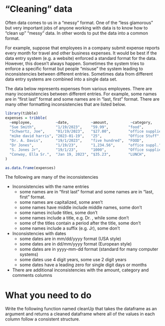 # "Cleaning" data

Often data comes to us in a "messy" format. One of the "less glamorous" but
very important jobs of anyone
working with data is to know how to "clean up" "messy" data. In other words
to put the data into a common format. 

For example, suppose that employees in a company submit expense reports
every month for travel and other business expenses. It would be best if the
data entry system (e.g. a website) enforced a standard format for the data.
However, this doesn't always happen. Sometimes the system tries to enforce
a specific format but people "misuse" the system leading to 
inconsistencies between different entries. Sometimes data from different
data entry systems are combined into a single data set.

The data below represents expenses from various employees. There are many
inconsistencies between different entries. For example, 
some names are in "first last" format and some names are in "last, first" format. 
There are many other 
formatting inconsistencies that are listed below.

```r
library(tibble)
expenses = tribble(
  ~employee,           ~date,          ~amount,          ~category,         ~comments,
  "Sue Smith",         "1/19/2023",    "59.99",         "food",            "lunch with client",
  "Schwartz, Joe",     "01/19/2023",   "$27.00",        "office supplies", "paper for printer",
  "mike david harris", "2023-01-19",   "25",            "Office Stuff",    NA,
  "Dr. A. Davis",      "19/1/2023",    "five hundred",  "FOOD",            "NA",
  "Dr Jones",          "1/19/23",      "1,234.56",      "office suppl.",   "chairs",
  "S. Jones Jr",       "19/1/23",      "1000",          "Office supplies", "desk",
  "Conway, Ella Sr.",  "Jan 19, 2023", "$35.23",        "LUNCH",           "---",
)

as.data.frame(expenses)
```

The following are many of the inconsistencies

- Inconsistencies with the name entries
  * some names are in "first last" format and some names are in "last, first" format. 
  * some names are capitalized, some aren't
  * some names have middle include middle names, some don't
  * some names include titles, some don't
  * some names include a title, e.g. Dr. , while some don't
  * some of the titles contain a period after the title, some don't
  * some names include a suffix (e.g. Jr), some don't

- Inconsistencies with dates
  * some dates are in mm/dd/yyyy format (USA style)
  * some dates are in dd/mm/yyyy format (European style)
  * some dates are in yyyy-mm-dd format (standard for many computer systems)
  * some dates use 4 digit years, some use 2 digit years
  * some dates have a leading zero for single digit days or months

- There are additional inconsistencies with the amount, category and comments
  columns
  
# What you need to do 

Write the following function named cleanUp that takes the dataframe as 
an argument and returns a cleaned dataframe where all of the values in 
each column
follow a consistent structure.
